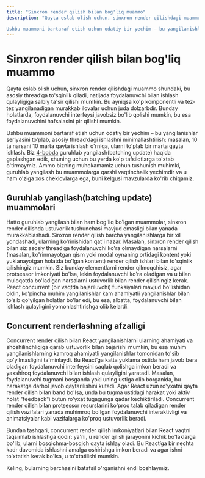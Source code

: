 ```yaml
---
title: "Sinxron render qilish bilan bog'liq muammo"
description: "Qayta eslab olish uchun, sinxron render qilishdagi muammo shundaki, bu asosiy thread’ga to'sqinlik qiladi, natijada foydalanuvchi bilan ishlash qulayligiga salbiy ta'sir qilishi mumkin. Bu ayniqsa ko'p komponentli va tez-tez yangilanadigan murakkab ilovalar uchun juda dolzarbdir. Bunday holatlarda, foydalanuvchi interfeysi javobsiz bo'lib qolishi mumkin, bu esa foydalanuvchini hafsalasini pir qilishi mumkin.

Ushbu muammoni bartaraf etish uchun odatiy bir yechim – bu yangilanishlar seriyasini to'plab, asosiy thread’dagi ishlashni minimallashtirish: masalan, 10 ta narsani 10 marta qayta ishlash o'rniga, ularni to'plab bir marta qayta ishlash. Biz [4-bobda](/books/react/inside-reconciliation) guruhlab yangilash(batching update) haqida gaplashgan edik, shuning uchun bu yerda ko'p tafsilotlarga to'xtab o'tirmaymiz. Ammo bizning muhokamamiz uchun tushunish muhimki, guruhlab yangilash bu muammolarga qarshi vaqtinchalik yechimdir va u ham o'ziga xos cheklovlarga ega, buni kelgusi mavzularda ko'rib chiqamiz.."
---
```


# Sinxron render qilish bilan bog'liq muammo

Qayta eslab olish uchun, sinxron render qilishdagi muammo shundaki, bu asosiy thread’ga to'sqinlik qiladi, natijada foydalanuvchi bilan ishlash qulayligiga salbiy ta'sir qilishi mumkin. Bu ayniqsa ko'p komponentli va tez-tez yangilanadigan murakkab ilovalar uchun juda dolzarbdir. Bunday holatlarda, foydalanuvchi interfeysi javobsiz bo'lib qolishi mumkin, bu esa foydalanuvchini hafsalasini pir qilishi mumkin.

Ushbu muammoni bartaraf etish uchun odatiy bir yechim – bu yangilanishlar seriyasini to'plab, asosiy thread’dagi ishlashni minimallashtirish: masalan, 10 ta narsani 10 marta qayta ishlash o'rniga, ularni to'plab bir marta qayta ishlash. Biz [4-bobda](/books/react/inside-reconciliation) guruhlab yangilash(batching update) haqida gaplashgan edik, shuning uchun bu yerda ko'p tafsilotlarga to'xtab o'tirmaymiz. Ammo bizning muhokamamiz uchun tushunish muhimki, guruhlab yangilash bu muammolarga qarshi vaqtinchalik yechimdir va u ham o'ziga xos cheklovlarga ega, buni kelgusi mavzularda ko'rib chiqamiz.

## Guruhlab yangilash(batching update) muammolari

Hatto guruhlab yangilash bilan ham bog'liq bo'lgan muammolar, sinxron render qilishda ustuvorlik tushunchasi mavjud emasligi bilan yanada murakkablashadi. Sinxron render qilish barcha yangilanishlarga bir xil yondashadi, ularning ko'rinishidan qat'i nazar. Masalan, sinxron render qilish bilan siz asosiy thread’ga foydalanuvchi ko'ra olmaydigan narsalarni (masalan, ko'rinmayotgan qism yoki modal oynaning ortidagi kontent yoki yuklanayotgan holatda bo'lgan kontent) render qilish ishlari bilan to'sqinlik qilishingiz mumkin. Siz bunday elementlarni render qilmoqchisiz, agar protsessor imkoniyati bo'lsa, lekin foydalanuvchi ko'ra oladigan va u bilan muloqotda bo'ladigan narsalarni ustuvorlik bilan render qilishingiz kerak. React concurrent (bir vaqtda bajariluvchi) funksiyalari mavjud bo'lishidan oldin, ko'pincha muhim yangilanishlar kam ahamiyatli yangilanishlar bilan to'sib qo'yilgan holatlar bo'lar edi, bu esa, albatta, foydalanuvchi bilan ishlash qulayligini yomonlashtirishga olib kelardi.

## Concurrent renderlashning afzalligi

Concurrent render qilish bilan React yangilanishlarni ularning ahamiyati va shoshilinchligiga qarab ustuvorlik bilan bajarishi mumkin, bu esa muhim yangilanishlarning kamroq ahamiyatli yangilanishlar tomonidan to'sib qo'yilmasligini ta'minlaydi. Bu React’ga katta yuklama ostida ham javob bera oladigan foydalanuvchi interfeysini saqlab qolishga imkon beradi va yaxshiroq foydalanuvchi bilan ishlash qulayligini yaratadi. Masalan, foydalanuvchi tugmani bosganda yoki uning ustiga olib borganida, bu harakatga darhol javob qaytarilishini kutadi. Agar React uzun ro'yxatni qayta render qilish bilan band bo'lsa, unda bu tugma ustidagi harakat yoki aktiv holat "feedback"i butun ro'yxat tugagunga qadar kechiktiriladi. Concurrent render qilish bilan protsessor resurslarini ko'proq talab qiladigan render qilish vazifalari yanada muhimroq bo'lgan foydalanuvchi interaktivligi va animatsiyalar kabi vazifalarga ko'proq ustuvorlik beradi.

Bundan tashqari, concurrent render qilish imkoniyatlari bilan React vaqtni taqsimlab ishlashga qodir: ya'ni, u render qilish jarayonini kichik bo'laklarga bo'lib, ularni bosqichma-bosqich qayta ishlay oladi. Bu React’ga bir nechta kadr davomida ishlashni amalga oshirishga imkon beradi va agar ishni to'xtatish kerak bo'lsa, u to'xtatilishi mumkin.

Keling, bularning barchasini batafsil o'rganishni endi boshlaymiz.
